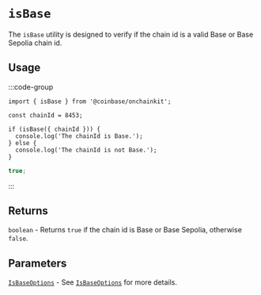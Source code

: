 # `isBase`

The `isBase` utility is designed to verify if the chain id is a valid Base or Base Sepolia chain id.

## Usage

:::code-group

```tsx twoslash [code]
import { isBase } from '@coinbase/onchainkit';

const chainId = 8453;

if (isBase({ chainId })) {
  console.log('The chainId is Base.');
} else {
  console.log('The chainId is not Base.');
}
```

```ts [return value]
true;
```

:::

## Returns

`boolean` - Returns `true` if the chain id is Base or Base Sepolia, otherwise `false`.

## Parameters

[`IsBaseOptions`](./types#isbaseoptions) - See [`IsBaseOptions`](./types#isbaseoptions) for more details.

